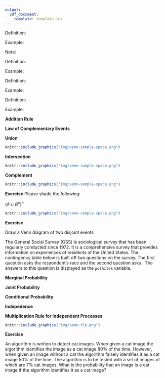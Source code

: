 ```yaml
---
output: 
  pdf_document:
    template: template.tex
---
```


\section{Foundations of Probability}

\subsection{Random Process}

Definition:

\vspace{3cm}

Example:

\vspace{3cm}

Note:

\vspace{3cm}

\subsection{Sample Space}

Definition:

\vspace{3cm}

Example:

\vspace{3cm}
\pagebreak

\subsection{Event}

Definition:

\vspace{3cm}

Example:

\vspace{3cm}

\subsection{Mutually Exclusive or Disjoint Events}

Definition:

\vspace{5cm}

Example:

\vspace{3cm}

\pagebreak

\subsection{Defining Probability}

\vspace{6cm}


\subsection{Axioms of Probability}

\begin{enumerate}
\item The probability of any event is between zero and one:

$0 \leq P(A) \leq 1$

\item The probabilities must add up to 1. 

$P(\Omega) = 1$

\item The probability of mutually exclusive events is additive. 

$$\bigcup\limits_{i=1}^{\infty} A_{i} = \Sigma_{i =1}^\infty P(A_i)$$


\end{enumerate}

__Addition Rule__

\vspace{3cm}

__Law of Complementary Events__

\pagebreak
\section{Representing Events Using Set Notation}

\subsection{Notation}

\begin{table}[H]
\centering
\begin{tabular}{|l|l|l|}
\hline
\textbf{Description} & \textbf{How it is read} & \textbf{How it is written} \\ \hline
Union of Sets        & in A or in B            & $A \cup B$                 \\ \hline
Intersection of Sets & in A and in B           & $A \cap B$                 \\ \hline
\end{tabular}
\end{table}

\subsection{Venn Diagrams}

__Union__

```r
knitr::include_graphics("img/venn-sample-space.png")

```

__Intersection__

```r
knitr::include_graphics("img/venn-sample-space.png")

```

\pagebreak
__Complement__

```r
knitr::include_graphics("img/venn-sample-space.png")

```

__Exercise__
Please shade the following:

$(A \cup B^c)^c$

```r
knitr::include_graphics("img/venn-sample-space.png")

```


__Exercise__

Draw a Venn diagram of two disjoint events

\pagebreak


\pagebreak
\section{Conditional Probability}

The General Social Survey (GSS) is sociological survey that has been regularly conducted since 1972. It is a  comprehensive survey that provides information on experiences of residents of the United States. The contingency table below is built off two questions on the survey. The first question asks the respondent's race and the second question asks \textit{"Are there any sitations you can imagine in which you would approve of a policeman striking an adult male citizen?}. The answers to this question is displayed as the `polhitok` variable. 

\begin{table}[H]
\centering
\begin{tabular}{|l|l|l|l|l|}
\hline
\multirow{2}{*}{polhitok} & \multicolumn{4}{c|}{race}              \\ \cline{2-5} 
                          & White & Black & Other & \textbf{Total} \\ \hline
Yes                       & 23,260 & 2,359  & 1,010  & 26,629          \\ \hline
No                        & 6,969  & 2,405  & 1,133  & 10,507          \\ \hline
\textbf{Total}            & 30,229 & 4,764  & 2,143  & 37,137          \\ \hline
\end{tabular}
\end{table}
\begin{enumerate}

\item What is the probability that a randomly selected person in this sample is White?

\vspace{3cm}

\item What is the probability that a randomly selected person in this sample is white and approves police strike?

\vspace{3cm}

\item What is the probability that a randomly selected person in this sample approves of police strike given that they are White?

\vspace{3cm}

\end{enumerate}

\pagebreak

\subsection{Definitions}

__Marginal Probability__

\vspace{3cm}

__Joint Probability__

\vspace{3cm}

__Conditional Probability__

\vspace{4cm}

__Indepedence__

\vspace{3cm}

__Multiplication Rule for Independent Processes__

\pagebreak

\section{Law of Total Probability}
```r
knitr::include_graphics("img/venn-tlp.png")

```

\vspace{3cm}

\section{Bayes' Rule for Events}

\pagebreak

__Exercise__

An algorithm is written to detect cat images. When given a cat image the algorithm identifies the image as a cat image 80% of the time. However, when given an image without a cat the algorithm falsely identifies it as a cat image 50% of the time. The algorithm is to be tested with a set of images of which are 7% cat images. What is the probability that an image is a cat image if the algorithm identifies it as a cat image? 

